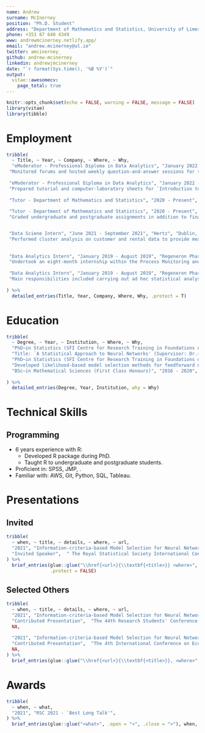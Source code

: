 ```yaml
---
name: Andrew
surname: McInerney
position: "Ph.D. Student"
address: "Department of Mathematics and Statistics, University of Limerick"
phone: +353 87 640 4349
www: andrewmcinerney.netlify.app/
email: "andrew.mcinerney@ul.ie"
twitter: amcinerney_
github: andrew-mcinerney
linkedin: andrewjmcinerney
date: "`r format(Sys.time(), '%B %Y')`"
output: 
  vitae::awesomecv:
    page_total: true
---
```


```r
knitr::opts_chunk$set(echo = FALSE, warning = FALSE, message = FALSE)
library(vitae)
library(tibble)
```

# Employment

```r
tribble(
  ~ Title, ~ Year, ~ Company, ~ Where, ~ Why,
  "eModerator - Professional Diploma in Data Analytics", "January 2022 - Present", "University of Limerick", "Limerick, Ireland",   
 "Monitored forums and hosted weekly question-and-answer sessions for students in online modules titled `Data Analytics with R' and `Introduction to Predictive Analytics'.",
 
 "eModerator - Professional Diploma in Data Analytics", "January 2022 - Present", "University of Limerick", "Limerick, Ireland",   
 "Prepared tutorial and computer-laboratory sheets for `Introduction to Predictive Analytics'.",
 
 "Tutor - Department of Mathematics and Statistics", "2020 - Present", "", "",  "Tutored undergraduate and postgraduate students in the following modules: Advanced Data Analysis, Applied Business Statistics, Applied Data Analysis, Statistics for Data Analytics, Stochastic Processes.",
 
 "Tutor - Department of Mathematics and Statistics", "2020 - Present", "", "",
 "Graded undergraduate and postgraduate assignments in addition to final examinations.",


 "Data Sciene Intern", "June 2021 - September 2021", "Hertz", "Dublin, Ireland", 
 "Performed cluster analysis on customer and rental data to provide meaningful customer segments for the Marketing team.",
 
 
 "Data Analytics Intern", "January 2019 - August 2019", "Regeneron Pharmaceuticals", "Limerick, Ireland",
 "Undertook an eight-month internship within the Process Monitoring and Data Analytics team.",
 
 "Data Analytics Intern", "January 2019 - August 2019", "Regeneron Pharmaceuticals", "Limerick, Ireland",
 "Main responsibilities included carrying out ad hoc statistical analyses (e.g., t-tests and ANOVA), statistical process control (SPC), and design of experiments (DOE)."
	              
) %>% 
  detailed_entries(Title, Year, Company, Where, Why, .protect = T)
```


# Education

```r
tribble(
  ~ Degree, ~ Year, ~ Institution, ~ Where, ~ Why,
  "PhD~in Statistics (SFI Centre for Research Training in Foundations of Data Science)", "2020 - Present", "University of Limerick", "Dublin, Ireland",
  "Title: `A Statistical Approach to Neural Networks' (Supervisor: Dr.~Kevin Burke).",
  "PhD~in Statistics (SFI Centre for Research Training in Foundations of Data Science)", "2020 - Present", "University of Limerick", "Dublin, Ireland",
  "Developed likelihood-based model selection methods for feedforward neural networks.",
  "BSc~in Mathematical Sciences (First Class Honours)", "2016 - 2020", "University of Limerick", "Limerick, Ireland", NA
  
) %>% 
  detailed_entries(Degree, Year, Institution, why = Why)
```


# Technical Skills

## Programming
\vspace{-0.2cm}  
- 6 years experience with R:  
    - Developed R package during PhD. 
    - Taught R to undergraduate and postgraduate students.
- Proficient in: SPSS, JMP, \LaTeX.
- Familiar with: AWS, Git, Python, SQL, Tableau.


# Presentations

## Invited

```r
tribble(
  ~ when, ~ title, ~ details, ~ where, ~ url,
  "2021", "Information-criteria-based Model Selection for Neural Networks,", 
  "Invited Speaker",  " The Royal Statistical Society International Conference 2021 (RSS)", NA
) %>%
  brief_entries(glue::glue("\\href{<url>}{\\textbf{<title>}} <where>", .open = "<", .close = ">"), when, 
                .protect = FALSE)
```

## Selected Others

```r
tribble(
  ~ when, ~ title, ~ details, ~ where, ~ url,
  "2021", "Information-criteria-based Model Selection for Neural Networks", 
  "Contributed Presentation",  "The 44th Research Students' Conference in Probability and Statistics (RSC 2021)",
  NA,
  
  "2021", "Information-criteria-based Model Selection for Neural Networks", 
  "Contributed Presentation",  "The 4th International Conference on Econometrics and Statistics (EcoSta 2021)",
  NA,
) %>%
  brief_entries(glue::glue("\\href{<url>}{\\textbf{<title>}}, <where>", .open = "<", .close = ">"), when, .protect = FALSE)
```

# Awards

```r
tribble(
  ~ when, ~ what,
  "2021", "RSC 2021 - `Best Long Talk'",
) %>%
  brief_entries(glue::glue("<what>", .open = "<", .close = ">"), when, .protect = FALSE)
```




